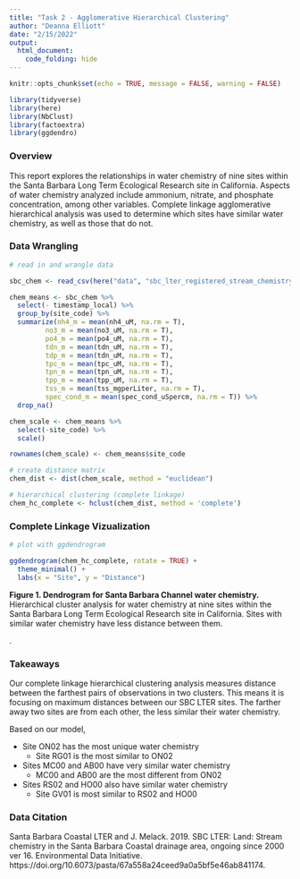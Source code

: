 ```yaml
---
title: "Task 2 - Agglomerative Hierarchical Clustering"
author: "Deanna Elliott"
date: "2/15/2022"
output: 
  html_document:
    code_folding: hide
---
```


```r
knitr::opts_chunk$set(echo = TRUE, message = FALSE, warning = FALSE)

library(tidyverse)
library(here)
library(NbClust)
library(factoextra)
library(ggdendro)
```

### Overview

This report explores the relationships in water chemistry of nine sites within the Santa Barbara Long Term Ecological Research site in California. Aspects of water chemistry analyzed include ammonium, nitrate, and phosphate concentration, among other variables. Complete linkage agglomerative hierarchical analysis was used to determine which sites have similar water chemistry, as well as those that do not.

### Data Wrangling

```r
# read in and wrangle data

sbc_chem <- read_csv(here("data", "sbc_lter_registered_stream_chemistry.csv")) %>% na_if(-999)

chem_means <- sbc_chem %>% 
  select(- timestamp_local) %>% 
  group_by(site_code) %>% 
  summarize(nh4_m = mean(nh4_uM, na.rm = T),
         no3_m = mean(no3_uM, na.rm = T),
         po4_m = mean(po4_uM, na.rm = T),
         tdn_m = mean(tdn_uM, na.rm = T),
         tdp_m = mean(tdn_uM, na.rm = T),
         tpc_m = mean(tpc_uM, na.rm = T),
         tpn_m = mean(tpn_uM, na.rm = T),
         tpp_m = mean(tpp_uM, na.rm = T),
         tss_m = mean(tss_mgperLiter, na.rm = T),
         spec_cond_m = mean(spec_cond_uSpercm, na.rm = T)) %>% 
  drop_na()

chem_scale <- chem_means %>% 
  select(-site_code) %>% 
  scale()

rownames(chem_scale) <- chem_means$site_code
```


```r

# create distance matrix
chem_dist <- dist(chem_scale, method = "euclidean")

# hierarchical clustering (complete linkage)
chem_hc_complete <- hclust(chem_dist, method = 'complete')
```

### Complete Linkage Vizualization

```r

# plot with ggdendrogram

ggdendrogram(chem_hc_complete, rotate = TRUE) +
  theme_minimal() +
  labs(x = "Site", y = "Distance") 
```

**Figure 1. Dendrogram for Santa Barbara Channel water chemistry.** Hierarchical cluster analysis for water chemistry at nine sites within the Santa Barbara Long Term Ecological Research site in California. Sites with similar water chemistry have less distance between them.

.

### Takeaways

Our complete linkage hierarchical clustering analysis measures distance between the farthest pairs of observations in two clusters. This means it is focusing on maximum distances between our SBC LTER sites. The farther away two sites are from each other, the less similar their water chemistry.

Based on our model,

- Site ON02 has the most unique water chemistry
  - Site RG01 is the most similar to ON02
- Sites MC00 and AB00 have very similar water chemistry
  - MC00 and AB00 are the most different from ON02
- Sites RS02 and HO00 also have similar water chemistry
  - Site GV01 is most similar to RS02 and HO00


### Data Citation

Santa Barbara Coastal LTER and J. Melack. 2019. SBC LTER: Land: Stream chemistry in the Santa Barbara Coastal drainage area, ongoing since 2000 ver 16. Environmental Data Initiative. https://doi.org/10.6073/pasta/67a558a24ceed9a0a5bf5e46ab841174. 

















